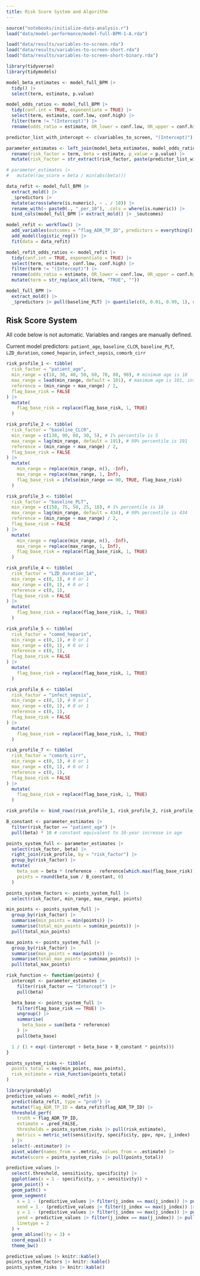 ```yaml
---
title: Risk Score System and Algorithm
---
```


```r
source("notebooks/initialize-data-analysis.r")
load("data/model-performance/model-full-BPM-1-A.rda")

load("data/results/variables-to-screen.rda")
load("data/results/variables-to-screen-short.rda")
load("data/results/variables-to-screen-short-binary.rda")
```

```r
library(tidyverse)
library(tidymodels)

model_beta_estimates <- model_full_BPM |>
  tidy() |>
  select(term, estimate, p.value)

model_odds_ratios <- model_full_BPM |>
  tidy(conf.int = TRUE, exponentiate = TRUE) |>
  select(term, estimate, conf.low, conf.high) |>
  filter(term != "(Intercept)") |>
  rename(odds_ratio = estimate, OR_lower = conf.low, OR_upper = conf.high)

predictor_list_with_intercept <- c(variables_to_screen, "(Intercept)")

parameter_estimates <- left_join(model_beta_estimates, model_odds_ratios, by = "term") |>
  rename(risk_factor = term, beta = estimate, p_value = p.value) |>
  mutate(risk_factor = str_extract(risk_factor, paste(predictor_list_with_intercept, collapse = "|")))

# parameter_estimates |> 
#   mutate(raw_score = beta / min(abs(beta)))
```

```r
data_refit <- model_full_BPM |>
  extract_mold() |>
  _$predictors |>
  mutate(across(where(is.numeric), ~ . / 10)) |>
  rename_with(~ paste0(., "_per_10"), .cols = where(is.numeric)) |>
  bind_cols(model_full_BPM |> extract_mold() |> _$outcomes)

model_refit <- workflow() |>
  add_variables(outcomes = "flag_ADR_TP_ID", predictors = everything()) |>
  add_model(logistic_reg()) |>
  fit(data = data_refit)

model_refit_odds_ratios <- model_refit |>
  tidy(conf.int = TRUE, exponentiate = TRUE) |>
  select(term, estimate, conf.low, conf.high) |>
  filter(term != "(Intercept)") |>
  rename(odds_ratio = estimate, OR_lower = conf.low, OR_upper = conf.high) |>
  mutate(term = str_replace_all(term, "TRUE", ""))

model_full_BPM |>
  extract_mold() |>
  _$predictors |> pull(baseline_PLT) |> quantile(c(0, 0.01, 0.99, 1), na.rm = TRUE)
```

## Risk Score System

All code below is not automatic. Variables and ranges are manually defined. 

Current model predictors: `patient_age`, `baseline_CLCR`, `baseline_PLT`, `LZD_duration`, `comed_heparin`, `infect_sepsis`, `comorb_cirr`

```r
risk_profile_1 <- tibble(
  risk_factor = "patient_age",
  min_range = c(18, 30, 40, 50, 60, 70, 80, 90), # minimum age is 18
  max_range = lead(min_range, default = 101), # maximum age is 101, interval is 10
  reference = (min_range + max_range) / 2,
  flag_base_risk = FALSE
) |>
  mutate(
    flag_base_risk = replace(flag_base_risk, 1, TRUE)
  )

risk_profile_2 <- tibble(
  risk_factor = "baseline_CLCR",
  min_range = c(130, 90, 60, 30, 5), # 1% percentile is 5
  max_range = lag(min_range, default = 191), # 99% percentile is 191
  reference = (min_range + max_range) / 2,
  flag_base_risk = FALSE
) |>
  mutate(
    min_range = replace(min_range, n(), -Inf),
    max_range = replace(max_range, 1, Inf),
    flag_base_risk = ifelse(min_range == 90, TRUE, flag_base_risk)
  )

risk_profile_3 <- tibble(
  risk_factor = "baseline_PLT",
  min_range = c(150, 75, 50, 25, 18), # 1% percentile is 18
  max_range = lag(min_range, default = 434), # 99% percentile is 434
  reference = (min_range + max_range) / 2,
  flag_base_risk = FALSE
) |>
  mutate(
    min_range = replace(min_range, n(), -Inf),
    max_range = replace(max_range, 1, Inf),
    flag_base_risk = replace(flag_base_risk, 1, TRUE)
  )

risk_profile_4 <- tibble(
  risk_factor = "LZD_duration_14",
  min_range = c(0, 1), # 0 or 1
  max_range = c(0, 1), # 0 or 1
  reference = c(0, 1),
  flag_base_risk = FALSE
) |>
  mutate(
    flag_base_risk = replace(flag_base_risk, 1, TRUE)
  )

risk_profile_5 <- tibble(
  risk_factor = "comed_heparin",
  min_range = c(0, 1), # 0 or 1
  max_range = c(0, 1), # 0 or 1
  reference = c(0, 1),
  flag_base_risk = FALSE
) |>
  mutate(
    flag_base_risk = replace(flag_base_risk, 1, TRUE)
  )

risk_profile_6 <- tibble(
  risk_factor = "infect_sepsis",
  min_range = c(0, 1), # 0 or 1
  max_range = c(0, 1), # 0 or 1
  reference = c(0, 1),
  flag_base_risk = FALSE
) |>
  mutate(
    flag_base_risk = replace(flag_base_risk, 1, TRUE)
  )

risk_profile_7 <- tibble(
  risk_factor = "comorb_cirr",
  min_range = c(0, 1), # 0 or 1
  max_range = c(0, 1), # 0 or 1
  reference = c(0, 1),
  flag_base_risk = FALSE
) |>
  mutate(
    flag_base_risk = replace(flag_base_risk, 1, TRUE)
  )

risk_profile <- bind_rows(risk_profile_1, risk_profile_2, risk_profile_3, risk_profile_4, risk_profile_5, risk_profile_6, risk_profile_7)
```

```r
B_constant <- parameter_estimates |>
  filter(risk_factor == "patient_age") |>
  pull(beta) * 10 # constant equivalent to 10-year increase in age

points_system_full <- parameter_estimates |>
  select(risk_factor, beta) |>
  right_join(risk_profile, by = "risk_factor") |>
  group_by(risk_factor) |>
  mutate(
    beta_sum = beta * (reference - reference[which.max(flag_base_risk)]),
    points = round(beta_sum / B_constant, 0)
  )

points_system_factors <- points_system_full |>
  select(risk_factor, min_range, max_range, points)

min_points <- points_system_full |>
  group_by(risk_factor) |>
  summarise(min_points = min(points)) |>
  summarise(total_min_points = sum(min_points)) |>
  pull(total_min_points)

max_points <- points_system_full |>
  group_by(risk_factor) |>
  summarise(max_points = max(points)) |>
  summarise(total_max_points = sum(max_points)) |>
  pull(total_max_points)

risk_function <- function(points) {
  intercept <- parameter_estimates |>
    filter(risk_factor == "Intercept") |>
    pull(beta)

  beta_base <- points_system_full |>
    filter(flag_base_risk == TRUE) |>
    ungroup() |>
    summarise(
      beta_base = sum(beta * reference)
    ) |>
    pull(beta_base)

  1 / (1 + exp(-(intercept + beta_base + B_constant * points)))
}

points_system_risks <- tibble(
  points_total = seq(min_points, max_points),
  risk_estimate = risk_function(points_total)
)
```

```r
library(probably)
predictive_values <- model_refit |>
  predict(data_refit, type = "prob") |>
  mutate(flag_ADR_TP_ID = data_refit$flag_ADR_TP_ID) |>
  threshold_perf(
    truth = flag_ADR_TP_ID,
    estimate = .pred_FALSE,
    thresholds = points_system_risks |> pull(risk_estimate),
    metrics = metric_set(sensitivity, specificity, ppv, npv, j_index)
  ) |>
  select(-.estimator) |>
  pivot_wider(names_from = .metric, values_from = .estimate) |>
  mutate(score = points_system_risks |> pull(points_total))

predictive_values |>
  select(.threshold, sensitivity, specificity) |>
  ggplot(aes(x = 1 - specificity, y = sensitivity)) +
  geom_point() +
  geom_path() +
  geom_segment(
    x = 1 - (predictive_values |> filter(j_index == max(j_index)) |> pull(specificity)),
    xend = 1 - (predictive_values |> filter(j_index == max(j_index)) |> pull(specificity)),
    y = 1 - (predictive_values |> filter(j_index == max(j_index)) |> pull(specificity)),
    yend = predictive_values |> filter(j_index == max(j_index)) |> pull(sensitivity),
    linetype = 2
  ) +
  geom_abline(lty = 3) +
  coord_equal() +
  theme_bw()
```

```r
predictive_values |> knitr::kable()
points_system_factors |> knitr::kable()
points_system_risks |> knitr::kable()
```